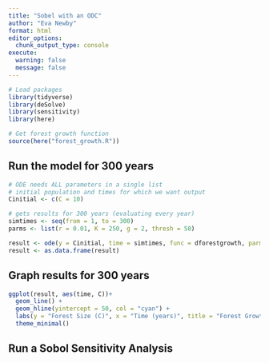 ```yaml
---
title: "Sobel with an ODC"
author: "Eva Newby"
format: html
editor_options: 
  chunk_output_type: console
execute: 
  warning: false
  message: false
---
```


```r
# Load packages
library(tidyverse)
library(deSolve)
library(sensitivity)
library(here)
```

```r
# Get forest growth function
source(here("forest_growth.R"))
```

## Run the model for 300 years
```r
# ODE needs ALL parameters in a single list
# initial population and times for which we want output
Cinitial <- c(C = 10)

# gets results for 300 years (evaluating every year)
simtimes <- seq(from = 1, to = 300)
parms <- list(r = 0.01, K = 250, g = 2, thresh = 50)

result <- ode(y = Cinitial, time = simtimes, func = dforestgrowth, parms = parms)
result <- as.data.frame(result)
```

## Graph results for 300 years
```r
ggplot(result, aes(time, C))+
  geom_line() +
  geom_hline(yintercept = 50, col = "cyan") +
  labs(y = "Forest Size (C)", x = "Time (years)", title = "Forest Growth Model over 300 years")+
  theme_minimal()
```

## Run a Sobol Sensitivity Analysis
```r

```

